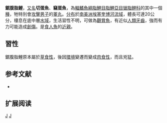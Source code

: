{{Speciesbox 
| genus = Myleus
| species = pacu
| status = [[NE|NE]]
| status_system = [[IUCN|IUCN]]3.1
| authority =  Jardine, 1841
| synonyms = *''Myletes pacu''<br /><small>Jardine, 1841</small>
}}
'''鋸腹脂鯉'''，[[又名|又名]]'''切蛋魚'''、'''竊蛋魚'''，為[[輻鰭魚綱|輻鰭魚綱]][[脂鯉目|脂鯉目]][[脂鯉亞目|脂鯉亞目]][[锯脂鲤科|锯脂鲤科]]的其中一個[[種|種]]，牠特別會[[攻擊|攻擊]][[男子|男子]]的[[睪丸|睪丸]]。[[分布|分布]]於[[南美洲|南美洲]][[埃塞奎博河|埃塞奎博河]][[流域|流域]]，體長可達20公分，棲息在底中層[[水域|水域]]，生活習性不明，可做為[[觀賞魚|觀賞魚]]，有近似[[人類牙齒|人類牙齒]]，強而有力可能造成[[創傷|創傷]]。是[[食人魚|食人魚]]的[[近親|近親]]。

==習性==
鋸腹脂鯉原本屬於[[草食性|草食性]]，後因[[環境|環境]]變遷而變成[[肉食性|肉食性]]，而且兇猛。

==参考文献==
{{refbegin}}
*{{FishBase_species|genus=Myleus|species=pacu|year=2014|month=1}}
{{refend}}

== 扩展阅读 ==
{{refbegin}}
{{wikispecies-inline|Myleus pacu|鋸腹脂鯉}}
{{refend}}

{{Taxonbar|from=Q2710118}}

[[Category:觀賞魚|J]]
[[Category:鋸腹脂鯉屬|J]]


{{魚類小作品}}